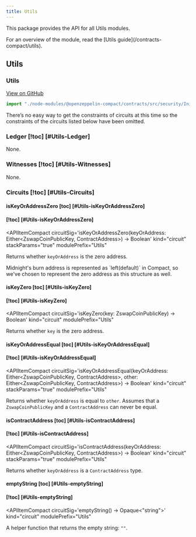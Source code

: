```yaml
---
title: Utils
---
```


This package provides the API for all Utils modules.

<Callout type='info'>
  For an overview of the module, read the [Utils guide](/contracts-compact/utils).
</Callout>

## Utils

### Utils

[View on GitHub](https://github.com/OpenZeppelin/compact-contracts/blob/main/contracts/src/utils/Utils.compact)

```ts
import "./node-modules/@openzeppelin-compact/contracts/src/security/Initializable";
```

<Callout>
  There’s no easy way to get the constraints of circuits at this time so the constraints of the circuits listed below have been omitted.
</Callout>

### Ledger [!toc] [#Utils-Ledger]

None.

### Witnesses [!toc] [#Utils-Witnesses]

None.

### Circuits [!toc] [#Utils-Circuits]

#### isKeyOrAddressZero [toc] [#Utils-isKeyOrAddressZero]
#### [!toc] [#Utils-isKeyOrAddressZero]
<APIItemCompact
  circuitSig='isKeyOrAddressZero(keyOrAddress: Either<ZswapCoinPublicKey, ContractAddress>) → Boolean'
  kind="circuit"
  stackParams="true"
  modulePrefix="Utils"
>
  Returns whether `keyOrAddress` is the zero address.

  <Callout>
    Midnight's burn address is represented as `left<ZswapCoinPublicKey, ContractAddress>(default<ZswapCoinPublicKey>)` in Compact,
    so we've chosen to represent the zero address as this structure as well.
  </Callout>
</APIItemCompact>

#### isKeyZero [toc] [#Utils-isKeyZero]
#### [!toc] [#Utils-isKeyZero]
<APIItemCompact
  circuitSig='isKeyZero(key: ZswapCoinPublicKey) → Boolean'
  kind="circuit"
  modulePrefix="Utils"
>
  Returns whether `key` is the zero address.
</APIItemCompact>

#### isKeyOrAddressEqual [toc] [#Utils-isKeyOrAddressEqual]
#### [!toc] [#Utils-isKeyOrAddressEqual]
<APIItemCompact
  circuitSig='isKeyOrAddressEqual(keyOrAddress: Either<ZswapCoinPublicKey, ContractAddress>, other: Either<ZswapCoinPublicKey, ContractAddress>) → Boolean'
  kind="circuit"
  stackParams="true"
  modulePrefix="Utils"
>
  Returns whether `keyOrAddress` is equal to `other`.
  Assumes that a `ZswapCoinPublicKey` and a `ContractAddress` can never be equal.
</APIItemCompact>

#### isContractAddress [toc] [#Utils-isContractAddress]
#### [!toc] [#Utils-isContractAddress]
<APIItemCompact
  circuitSig='isContractAddress(keyOrAddress: Either<ZswapCoinPublicKey, ContractAddress>) → Boolean'
  kind="circuit"
  stackParams="true"
  modulePrefix="Utils"
>
  Returns whether `keyOrAddress` is a `ContractAddress` type.
</APIItemCompact>

#### emptyString [toc] [#Utils-emptyString]
#### [!toc] [#Utils-emptyString]
<APIItemCompact
  circuitSig='emptyString() → Opaque<"string">'
  kind="circuit"
  modulePrefix="Utils"
>
  A helper function that returns the empty string: `""`.
</APIItemCompact>
